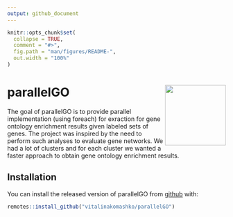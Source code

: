 ```yaml
---
output: github_document
---
```


<!-- README.md is generated from README.Rmd. Please edit that file -->

```r
knitr::opts_chunk$set(
  collapse = TRUE,
  comment = "#>",
  fig.path = "man/figures/README-",
  out.width = "100%"
)
```

# parallelGO <img src="man/figures/logo.png" align="right" height=140/>

The goal of parallelGO is to provide parallel implementation (using foreach) for
exraction for gene ontology enrichment results given labeled sets of genes. The
project was inspired by the need to perform such analyses to evaluate gene 
networks. We had a lot of clusters and for each cluster we wanted a faster 
approach to obtain gene ontology enrichment results. 

## Installation

You can install the released version of parallelGO from 
[github](https://github.com) with:

``` r
remotes::install_github("vitalinakomashko/parallelGO")
```

